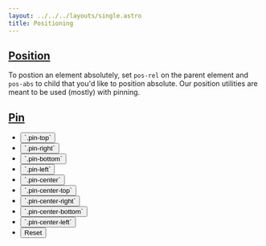 ```yaml
---
layout: ../../../layouts/single.astro
title: Positioning
---
```


## [Position](#position)

To postion an element absolutely, set `pos-rel` on the parent element and `pos-abs` to child that you'd like to position absolute. Our position utilities are meant to be used (mostly) with pinning.

<Classes result="true">
<Classesrow classname="pos-rel" result="Position relative to the elements normal position."/>
<Classesrow classname="pos-abs" result="Position an element absolutely."/>
<Classesrow classname="pos-fix" result="Set the fixed position of an element."/>
<Classesrow classname="pos-stick" result="Make it sticky. For use with table headers."/>
</Classes>

## [Pin](#pin)

<Classes result="true">
<Classesrow classname="pin-{ top, bottom, left, right }" result="In combination with position utilities, pin an element top, bottom, left, right."/>
</Classes>

<Visualizer header="Pin an element to different sides of its container!" >
<div class="actions block">
  <ul class="list">
    <li>
      <button class="button" data-example-elements="pos-abs pin-top">`.pin-top`</button>
    </li>
    <li>
      <button class="button" data-example-elements="pin-right">`.pin-right`</button>
    </li>
    <li>
      <button class="button" data-example-elements="pin-bottom">`.pin-bottom`</button>
    </li>
    <li>
      <button class="button" data-example-elements="pin-left">`.pin-left`</button>
    </li>
    <li>
      <button class="button" data-example-elements="pin-center">`.pin-center`</button>
    </li>
    <li>
      <button class="button" data-example-elements="pin-center-top">`.pin-center-top`</button>
    </li>
    <li>
      <button class="button" data-example-elements="pin-center-right">`.pin-center-right`</button>
    </li>
    <li>
      <button class="button" data-example-elements="pin-center-bottom">`.pin-center-bottom`</button>
    </li>
    <li>
      <button class="button" data-example-elements="pin-center-left">`.pin-center-left`</button>
    </li>
    <li>
      <button class="button button--salmon text--white" data-reset="true">Reset</button>
    </li>
  </ul>
</div>
<div class="results rounded-2 block background--dark p-3 vh-25" data-default-class="pos-rel h-100 w-100">
  <div class="abstract-element background--light-purple border border--color-white pos-abs"></div>
</div>
</Visualizer>